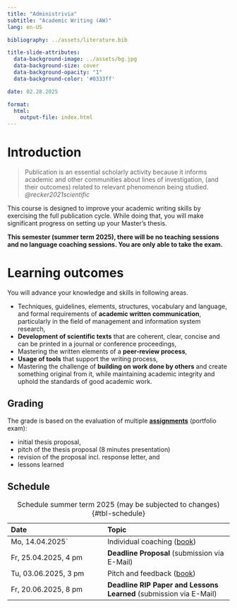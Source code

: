 ```yaml
---
title: "Administrivia"  
subtitle: "Academic Writing (AW)"
lang: en-US

bibliography: ../assets/literature.bib

title-slide-attributes:
  data-background-image: ../assets/bg.jpg
  data-background-size: cover
  data-background-opacity: "1"
  data-background-color: '#0333ff'

date: 02.28.2025

format: 
  html:
    output-file: index.html
---
```


# Introduction {.vertical-center background-color="#0333ff" background-image="../assets/bg.jpg"}

> Publication is an essential scholarly activity because it informs academic and other communities about lines of investigation, (and their outcomes) related to relevant phenomenon being studied. *@recker2021scientific*

:::notes
This course is designed to improve your academic writing skills by exercising the full publication cycle. While doing that, you will make significant progress on setting up your Master's thesis.

**This semester (summer term 2025), there will be no teaching sessions and no language coaching sessions. You are only able to take the exam.**
:::

# Learning outcomes

You will advance your knowledge and skills in following areas.

:::incremental
- Techniques, guidelines, elements, structures, vocabulary and language, and formal requirements of __academic written communication__, particularly in the field of management and information system research,
- __Development of scientific texts__ that are coherent, clear, concise and can be printed in a journal or conference proceedings,
- Mastering the written elements of a __peer-review process__,
- __Usage of tools__ that support the writing process,
- Mastering the challenge of __building on work done by others__ and create something original from it, while maintaining academic integrity and uphold the standards of good academic work.
:::

## Grading

The grade is based on the evaluation of multiple __[assignments](../assignment/)__ (portfolio exam):

:::incremental
- initial thesis proposal,
- pitch of the thesis proposal (8 minutes presentation)
- revision of the proposal incl. response letter, and
- lessons learned
:::

## Schedule {.scrollable .smaller}

|Date                    |Topic                          | 
|:-----------------------|:------------------------------|
| Mo, 14.04.2025`        | Individual coaching ([book](https://calendly.com/awe-hnu/academic-writing?month=2025-04)) |
| Fr, 25.04.2025, 4 pm   | __Deadline Proposal__ (submission via E-Mail)          |
| Tu, 03.06.2025, 3 pm   | Pitch and feedback ([book](https://calendly.com/awe-hnu/academic-writing?month=2025-06)) |
| Fr, 20.06.2025, 8 pm   | __Deadline RIP Paper and Lessons Learned__ (submission via E-Mail) |

: Schedule summer term 2025 (may be subjected to changes) {#tbl-schedule}